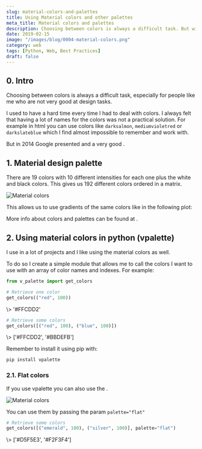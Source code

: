 ```yaml
---
slug: material-colors-and-palettes
title: Using Material colors and other palettes
meta_title: Material colors and palettes
description: Choosing between colors is always a difficult task. But with the material design palette it is possible to solve most of color related problems easily.
date: 2019-02-15
image: "/images/blog/0004-material-colors.png"
category: web
tags: [Python, Web, Best Practices]
draft: false
---
```


<script type="module" src="/js/posts/0004-plots-colors.js"></script>

## 0. Intro

Choosing between colors is always a difficult task, especially for people like me who are not very good at design tasks.

I used to have a hard time every time I had to deal with colors. I always felt that having a lot of names for the colors was not a practical solution. For example in html you can use colors like `darksalmon`, `mediumvioletred` or `darkslateblue` which I find almost impossible to remember and work with.

But in 2014 Google presented <FancyLink linkText="Material Design" url="https://material.io/"/> and a very good <FancyLink linkText="Color palette" url="https://material.io/design/color/the-color-system.html#color-usage-palettes" company="material"/>.

## 1. Material design palette

There are 19 colors with 10 different intensities for each one plus the white and black colors. This gives us 192 different colors ordered in a matrix.

![Material colors](../../images/posts/2019/0004-material_colors.svg)

This allows us to use gradients of the same colors like in the following plot:

<canvas id="plot-colors"></canvas>

More info about colors and palettes can be found at <FancyLink linkText="HTML Color codes" url="https://htmlcolorcodes.com/color-chart/"/>.

## 2. Using material colors in python (vpalette)

I use <FancyLink linkText="Plotly" url="https://plotly.com/"/> in a lot of projects and I like using the material colors as well.

To do so I create a simple module <FancyLink linkText="Vpalette" url="https://github.com/villoro/vpalette" dark="true"/> that allows me to call the colors I want to use with an array of color names and indexes. For example:

```python
from v_palette import get_colors

# Retrieve one color
get_colors(("red", 100))
```
<TerminalOutput className="mb-6">
  \> '#FFCDD2'
</TerminalOutput>

```python
# Retrieve some colors
get_colors([("red", 100), ("blue", 100)])
```
<TerminalOutput>
  \> ['#FFCDD2', '#BBDEFB']
</TerminalOutput>

Remember to install it using pip with:

```sh
pip install vpalette
```

### 2.1. Flat colors

If you use vpalette you can also use the <FancyLink linkText="Flat colors" url="https://htmlcolorcodes.com/color-chart/flat-design-color-chart/"/>.

![Material colors](../../images/posts/2019/0004-flat_colors.svg)

You can use them by passing the param `palette="flat"`

```python
# Retrieve some colors
get_colors([("emerald", 100), ("silver", 100)], palette="flat")
```
<TerminalOutput>
  \> ['#D5F5E3', '#F2F3F4']
</TerminalOutput>
